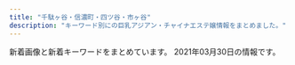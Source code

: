 ```yaml
---
title: "千駄ヶ谷・信濃町・四ツ谷・市ヶ谷"
description: "キーワード別にの巨乳アジアン・チャイナエステ嬢情報をまとめました。"
---
```


新着画像と新着キーワードをまとめています。
2021年03月30日の情報です。

<DmmAffiliateIns />
<KeywordTable
  shops={
    [
    {
        "url": "http://e-yotsuya.net/",
        "keywords": {
            "C": 14
        },
        "station": "JR\u56db\u30c4\u8c37\u99c5\u8d64\u5742\u53e3",
        "img_links": [
            "http://e-yotsuya.net/images/g7.jpg",
            "http://e-yotsuya.net/images/g2.jpg",
            "http://e-yotsuya.net/images/baner.jpg",
            "http://e-yotsuya.net/images/tite-staff.jpg",
            "http://e-yotsuya.net/images/g3.jpg",
            "http://e-yotsuya.net/images/g1.jpg",
            "http://e-yotsuya.net/images/room.jpg",
            "http://e-yotsuya.net/images/g8.jpg",
            "http://e-yotsuya.net/images/g9.jpg",
            "http://e-yotsuya.net/images/top.jpg",
            "http://e-yotsuya.net/images/g6.jpg",
            "http://e-yotsuya.net/images/tite-staff1.jpg",
            "http://e-yotsuya.net/images/g4.jpg",
            "http://e-yotsuya.net/images/mobile.png",
            "http://e-yotsuya.net/images/top2.png",
            "http://e-yotsuya.net/images/g5.jpg",
            "http://e-yotsuya.net/images/baner2.jpg",
            "http://e-yotsuya.net/images/news-tit1.jpg",
            "http://e-yotsuya.net/images/news-tit.png"
        ],
        "name": "\u30b9\u30de\u30a4\u30eb"
    },
    {
        "img_links": [
            "https://tanpopo.tyo.cm/images/service4.jpg",
            "https://tanpopo.tyo.cm/photos/sites/43/2021/03/2021031408034382.jpg",
            "https://tanpopo.tyo.cm/photos/sites/43/2021/03/2021032601573011.jpg",
            "https://tanpopo.tyo.cm/photos/sites/43/2021/03/2021031408034299.jpg",
            "https://tanpopo.tyo.cm/images/img_teaser.jpg",
            "https://tanpopo.tyo.cm/images/service1.jpg",
            "https://tanpopo.tyo.cm/images/mainimg.jpg",
            "https://tanpopo.tyo.cm/images/service2.jpg",
            "https://tanpopo.tyo.cm/photos/sites/43/2021/03/2021032601572927.jpg",
            "https://tanpopo.tyo.cm/photos/sites/43/2021/03/2021031408034074.jpg",
            "https://tanpopo.tyo.cm/images/sp_img_teaser.jpg",
            "https://tanpopo.tyo.cm/photos/sites/43/2021/03/202103260157281.jpg",
            "https://tanpopo.tyo.cm/photos/sites/43/2021/03/2021031408034196.jpg",
            "https://tanpopo.tyo.cm/images/sp_mainimg.jpg",
            "https://tanpopo.tyo.cm/images/pagetop.png",
            "https://tanpopo.tyo.cm/images/service3.jpg",
            "https://tanpopo.tyo.cm/photos/sites/43/2021/03/2021032601572729.jpg"
        ],
        "name": "\u305f\u3093\u307d\u307d",
        "keywords": {
            "C": 15,
            "85": 16,
            "86": 4,
            "84": 4,
            "D": 24
        },
        "url": "https://tanpopo.tyo.cm/",
        "station": "\u56db\u8c37\u4e09\u4e01\u76ee\u99c52\u756a"
    },
    {
        "img_links": [
            "http://l-rlx.com/girl/02.jpg",
            "http://l-rlx.com/images/info.jpg",
            "http://l-rlx.com/images/index_21.jpg",
            "http://l-rlx.com/images/index_12.jpg",
            "http://l-rlx.com/images/index_01.jpg",
            "http://l-rlx.com/girl/01.jpg",
            "http://l-rlx.com/images/index_17.jpg",
            "http://l-rlx.com/images/01.jpg",
            "http://l-rlx.com/images/staff_09.jpg",
            "http://l-rlx.com/images/rec_09.jpg",
            "http://l-rlx.com/images/02.jpg",
            "http://l-rlx.com/images/03.jpg",
            "http://l-rlx.com/girl/04.jpg",
            "http://l-rlx.com/images/rec.jpg",
            "http://l-rlx.com/girl/05.jpg",
            "http://l-rlx.com/images/index_16.jpg",
            "http://l-rlx.com/images/index_03.jpg",
            "http://l-rlx.com/girl/03.jpg",
            "http://l-rlx.com/images/info_09.jpg",
            "http://l-rlx.com/images/index_04.jpg",
            "http://l-rlx.com/images/index_14.jpg",
            "http://l-rlx.com/images/sub_09.jpg",
            "http://l-rlx.com/girl/00.jpg",
            "http://l-rlx.com/images/index_02.jpg",
            "http://l-rlx.com/girl/08.jpg",
            "http://l-rlx.com/images/index_20.jpg",
            "http://l-rlx.com/images/index_07.jpg",
            "http://l-rlx.com/images/index_06.jpg",
            "http://l-rlx.com/images/index_05.jpg"
        ],
        "url": "http://l-rlx.com/",
        "keywords": {},
        "name": "\u30aa\u30fc\u30ed\u30e9",
        "station": "\u56db\u8c37\u4e09\u4e01\u76ee\u99c52\u756a\u53e3"
    },
    {
        "keywords": {
            "C": 12,
            "86": 2,
            "D": 8,
            "87": 6
        },
        "station": "\u56db\u8c37\u4e09\u4e01\u76ee\u99c53\u756a\u53e3",
        "url": "http://www.bara.relaxjp.info/",
        "img_links": [
            "http://www.bara.relaxjp.info/files/003.jpg",
            "http://www.bara.relaxjp.info/files/005.jpg",
            "http://www.bara.relaxjp.info/img/goback.jpg",
            "http://www.bara.relaxjp.info/img/ttl_info.png",
            "http://www.bara.relaxjp.info/files/001.jpg",
            "http://www.bara.relaxjp.info/files/002.jpg",
            "http://www.bara.relaxjp.info/img/tel.png",
            "http://www.bara.relaxjp.info/files/005-02.jpg",
            "http://www.bara.relaxjp.info/files/001-02.jpg",
            "http://www.bara.relaxjp.info/images/slider/1.jpg",
            "http://www.bara.relaxjp.info/images/slider/3.jpg",
            "http://www.bara.relaxjp.info/files/002-02.jpg",
            "http://www.bara.relaxjp.info/images/slider/2.jpg",
            "http://www.bara.relaxjp.info/img/pickup.jpg",
            "http://www.bara.relaxjp.info/img/btn_side_mobile.jpg",
            "http://www.bara.relaxjp.info/img/ttl_therapist_top.png",
            "http://www.bara.relaxjp.info/files/003-02.jpg",
            "http://www.bara.relaxjp.info/img/ttl_news.png"
        ],
        "name": "\u8594\u8587"
    },
    {
        "img_links": [
            "http://e-rosa.net/images/right_bottom.png",
            "http://e-rosa.net/images/aya2.jpg",
            "http://e-rosa.net/images/yuri.jpg",
            "http://e-rosa.net/images/girl_01.png",
            "http://e-rosa.net/images/sejutu2.jpg",
            "http://e-rosa.net/images/mimi.jpg",
            "http://e-rosa.net/images/yuyi.jpg",
            "http://e-rosa.net/images/yuna.jpg",
            "http://e-rosa.net/images/yuyu.jpg",
            "http://e-rosa.net/images/te2.jpg",
            "http://e-rosa.net/images/pagetop.png",
            "http://e-rosa.net/images/sejutu5.jpg",
            "http://e-rosa.net/images/noimage.jpg",
            "http://e-rosa.net/images/sejutu6.jpg",
            "http://e-rosa.net/images/003.jpg",
            "http://e-rosa.net/images/misa1.jpg",
            "http://e-rosa.net/images/meyi1.jpg",
            "http://e-rosa.net/images/girl_top.png",
            "http://e-rosa.net/images/ayaka.jpg",
            "http://e-rosa.net/images/news_top.jpg",
            "http://e-rosa.net/images/news_bottom.jpg",
            "http://e-rosa.net/images/right_top.png",
            "http://e-rosa.net/images/haruka.jpg",
            "http://e-rosa.net/images/ddd.jpg",
            "http://e-rosa.net/images/006.jpg",
            "http://e-rosa.net/images/rina1.jpg",
            "http://e-rosa.net/images/nei_03.png",
            "http://e-rosa.net/images/001.jpg",
            "http://e-rosa.net/images/access3.jpg",
            "http://e-rosa.net/images/grande.jpg",
            "http://e-rosa.net/images/tite-staff.png",
            "http://e-rosa.net/images/tite-magazine.png",
            "http://e-rosa.net/images/girlx_top.png",
            "http://e-rosa.net/images/mio.jpg",
            "http://e-rosa.net/images/ha.jpg",
            "http://e-rosa.net/images/risa.jpg",
            "http://e-rosa.net/images/k1.jpg",
            "http://e-rosa.net/images/girl_03.png",
            "http://e-rosa.net/images/g1.jpg",
            "http://e-rosa.net/images/gg1.png",
            "http://e-rosa.net/images/te1.jpg",
            "http://e-rosa.net/images/sejutu1.jpg",
            "http://e-rosa.net/images/004.jpg",
            "http://e-rosa.net/images/rina2.jpg",
            "http://e-rosa.net/images/aya1.jpg",
            "http://e-rosa.net/images/009.jpg",
            "http://e-rosa.net/images/nei_01.png",
            "http://e-rosa.net/images/g13.jpg",
            "http://e-rosa.net/images/meyi2.jpg",
            "http://e-rosa.net/images/002.jpg",
            "http://e-rosa.net/images/rimi.jpg",
            "http://e-rosa.net/images/005.jpg",
            "http://e-rosa.net/images/te3.jpg",
            "http://e-rosa.net/images/tite-link.png",
            "http://e-rosa.net/images/rina0.jpg"
        ],
        "keywords": {},
        "url": "http://e-rosa.net/",
        "station": "\u56db\u8c37\u4e09\u4e01\u76ee\u99c52\u756a",
        "name": "ROSA"
    },
    {
        "keywords": {
            "82": 12,
            "84": 12,
            "83": 12,
            "C": 36,
            "87": 12,
            "85": 72,
            "86": 84,
            "D": 168
        },
        "station": "\u56db\u8c37\u4e09\u4e01\u76ee\u99c52\u756a\u51fa\u53e3",
        "name": "\u5149\u540d",
        "img_links": [
            "http://aqua.jpn.cm/photos/sites/16/2020/10/2020100906522289.jpg",
            "http://aqua.jpn.cm/images/room5.jpg",
            "http://aqua.jpn.cm/photos/sites/16/2021/03/2021031006535594.jpg",
            "http://aqua.jpn.cm/photos/sites/16/2018/01/2018011007032034.jpg",
            "http://aqua.jpn.cm/photos/sites/16/2019/02/2019020108033676.jpg",
            "http://aqua.jpn.cm/photos/sites/16/2020/03/2020030507254950.jpg",
            "http://aqua.jpn.cm/photos/sites/16/2018/01/2018013112184869.jpg",
            "http://aqua.jpn.cm/photos/sites/16/2018/01/2018011007031662.jpg",
            "http://aqua.jpn.cm/photos/sites/16/2020/12/2020120208263886.jpg",
            "http://aqua.jpn.cm/images/line.jpg",
            "http://aqua.jpn.cm/images/room1.jpg",
            "http://aqua.jpn.cm/photos/sites/16/2021/03/2021030106235633.jpg",
            "http://aqua.jpn.cm/images/room2.jpg",
            "http://aqua.jpn.cm/images/room3.jpg",
            "http://aqua.jpn.cm/images/mobile.jpg",
            "http://aqua.jpn.cm/photos/sites/16/2019/03/2019031107062221.jpg",
            "http://aqua.jpn.cm/photos/sites/16/2021/01/2021011401054262.jpg",
            "http://aqua.jpn.cm/images/s_pick.png",
            "http://aqua.jpn.cm/photos/sites/16/2020/09/2020091507031094.jpg",
            "http://aqua.jpn.cm/photos/sites/16/2018/01/2018011007031899.jpg",
            "http://aqua.jpn.cm/images/room4.jpg",
            "http://aqua.jpn.cm/images/s_news.jpg",
            "http://aqua.jpn.cm/photos/sites/16/2020/04/2020040301184076.jpg",
            "http://aqua.jpn.cm/images/s_staff.png",
            "http://aqua.jpn.cm/photos/sites/16/2020/10/2020100508293240.jpg",
            "http://aqua.jpn.cm/photos/sites/16/2021/03/2021032308500758.jpg",
            "http://aqua.jpn.cm/photos/sites/16/2018/05/2018052105590585.jpg",
            "http://aqua.jpn.cm/photos/sites/16/2021/03/2021032308500056.jpg",
            "http://aqua.jpn.cm/images/top.png"
        ],
        "url": "http://aqua.jpn.cm/"
    },
    {
        "name": "Moon",
        "img_links": [
            "http://xn--vckg5a9gug.in.net/images/no.png",
            "http://xn--vckg5a9gug.in.net/images/fla.jpg",
            "http://xn--vckg5a9gug.in.net/images/fbt.jpg",
            "http://xn--vckg5a9gug.in.net/images/cg04.jpg",
            "http://xn--vckg5a9gug.in.net/images/fbf.jpg",
            "http://xn--vckg5a9gug.in.net/images/tit1.jpg",
            "http://xn--vckg5a9gug.in.net/images/tit5.jpg",
            "http://xn--vckg5a9gug.in.net/link/menlog.jpg",
            "http://xn--vckg5a9gug.in.net/images/tit4.jpg",
            "http://xn--vckg5a9gug.in.net/images/cg03.jpg",
            "http://xn--vckg5a9gug.in.net/images/tit3.jpg",
            "http://xn--vckg5a9gug.in.net/images/top.jpg",
            "http://xn--vckg5a9gug.in.net/images/sys.jpg",
            "http://xn--vckg5a9gug.in.net/images/cg02.jpg",
            "http://xn--vckg5a9gug.in.net/images/tit2.jpg",
            "http://xn--vckg5a9gug.in.net/images/cg01.jpg"
        ],
        "keywords": {
            "85": 1,
            "86": 3,
            "D": 4
        },
        "station": "\u9eb9\u753a\u99c51\u756a\u51fa\u53e3",
        "url": "http://xn--vckg5a9gug.in.net/"
    },
    {
        "station": "\u56db\u8c37\u4e09\u4e01\u76ee\u99c52\u756a\u51fa\u53e3",
        "keywords": {},
        "url": "http://bimajo.ies.fun/",
        "img_links": [],
        "name": "\u7652\u3057\u306e\u5c4b"
    },
    {
        "keywords": {
            "84": 2,
            "C": 12,
            "86": 2,
            "D": 5,
            "85": 4
        },
        "img_links": [
            "http://1819-kizuna.work/i/img/r3.jpg",
            "http://1819-kizuna.work/img/mo.png",
            "http://1819-kizuna.work/img/1F431.png",
            "http://1819-kizuna.work/img/skr.png",
            "http://1819-kizuna.work/i/img/s2.jpg",
            "http://1819-kizuna.work/i/img/s4.jpg",
            "http://1819-kizuna.work/i/img/st030.jpg",
            "http://1819-kizuna.work/i/img/s6.jpg",
            "http://1819-kizuna.work/i/img/skr.png",
            "http://1819-kizuna.work/img/st031.jpg",
            "http://1819-kizuna.work/img/st030.jpg",
            "http://1819-kizuna.work/img/fla.jpg",
            "http://1819-kizuna.work/img/st23.jpg",
            "http://1819-kizuna.work/img/botton.jpg",
            "http://1819-kizuna.work/img/s30.jpg",
            "http://1819-kizuna.work/img/bottom.jpg",
            "http://1819-kizuna.work/img/1F33C.png",
            "http://1819-kizuna.work/i/img/st24.jpg",
            "http://1819-kizuna.work/img/s31.jpg",
            "http://1819-kizuna.work/i/img/s5.jpg",
            "http://1819-kizuna.work/img/s23.jpg",
            "http://1819-kizuna.work/img/st023.jpg",
            "http://1819-kizuna.work/img/st31.jpg",
            "http://1819-kizuna.work/i/img/st30.jpg",
            "http://1819-kizuna.work/i/img/st023.jpg",
            "http://1819-kizuna.work/i/img/r1.jpg",
            "http://1819-kizuna.work/img/1F351.png",
            "http://1819-kizuna.work/img/1F339.png",
            "http://1819-kizuna.work/img/jk.jpg",
            "http://1819-kizuna.work/i/img/st25.jpg",
            "http://1819-kizuna.work/img/st024.jpg",
            "http://1819-kizuna.work/i/img/st031.jpg",
            "http://1819-kizuna.work/i/img/r4.jpg",
            "http://1819-kizuna.work/img/s24.jpg",
            "http://1819-kizuna.work/img/s25.jpg",
            "http://1819-kizuna.work/i/img/jk.jpg",
            "http://1819-kizuna.work/i/img/st23.jpg",
            "http://1819-kizuna.work/img/st25.jpg",
            "http://1819-kizuna.work/i/img/r2.jpg",
            "http://1819-kizuna.work/img/st24.jpg",
            "http://1819-kizuna.work/i/img/s3.jpg",
            "http://1819-kizuna.work/img/1F60A.png",
            "http://1819-kizuna.work/i/img/s1.jpg",
            "http://1819-kizuna.work/img/1F353.png",
            "http://1819-kizuna.work/i/img/st31.jpg",
            "http://1819-kizuna.work/i/img/st024.jpg",
            "http://1819-kizuna.work/img/st30.jpg"
        ],
        "name": "1819\uff5e\u7d46",
        "station": "\u56db\u8c37\u4e09\u4e01\u76ee\u99c53\u756a\u51fa\u53e3",
        "url": "http://1819-kizuna.work/"
    },
    {
        "img_links": [],
        "name": "\u30c6\u30a3\u30e9\u30df\u30b9",
        "keywords": {},
        "station": "\u56db\u30c4\u8c37\u99c52\u756a\u53e3",
        "url": "https://juno-esthe.tokyo/"
    },
    {
        "name": "\u767e\u5408",
        "url": "http://lakulaku.info/",
        "img_links": [
            "http://lakulaku.info/images/staff/5-3.jpg",
            "http://lakulaku.info/img/5-1.jpg",
            "http://lakulaku.info/images/staff/s06.jpg",
            "http://lakulaku.info/img/5-5.jpg",
            "http://lakulaku.info/images/staff/momo.jpg",
            "http://lakulaku.info/images/staff/ai.jpg",
            "http://lakulaku.info/images/staff/5-5.jpg",
            "http://lakulaku.info/images/staff/ai-a.jpg",
            "http://lakulaku.info/img/5-3.jpg",
            "http://lakulaku.info/images/top.jpg",
            "http://lakulaku.info/images/staff/rina.jpg",
            "http://lakulaku.info/images/mobile.png",
            "http://lakulaku.info/images/staff/5-4.jpg",
            "http://lakulaku.info/img/rina.jpg",
            "http://lakulaku.info/images/staff/mari.jpg",
            "http://lakulaku.info/images/newtit.png",
            "http://lakulaku.info/images/staff/5-1.jpg",
            "http://lakulaku.info/img/5-2.jpg",
            "http://lakulaku.info/images/staff/5-2.jpg",
            "http://lakulaku.info/swf/baner.jpg",
            "http://lakulaku.info/images/titestaff.png",
            "http://lakulaku.info/img/5-4.jpg",
            "http://lakulaku.info/images/staff/nena.jpg",
            "http://lakulaku.info/images/staff/sizuka.jpg",
            "http://lakulaku.info/img/s06.jpg",
            "http://lakulaku.info/images/staff/yumi.jpg"
        ],
        "station": "\u56db\u8c37\u4e09\u4e01\u76ee\u99c52\u756a",
        "keywords": {}
    }
]
}
/>
<DmmAffiliateScript />
